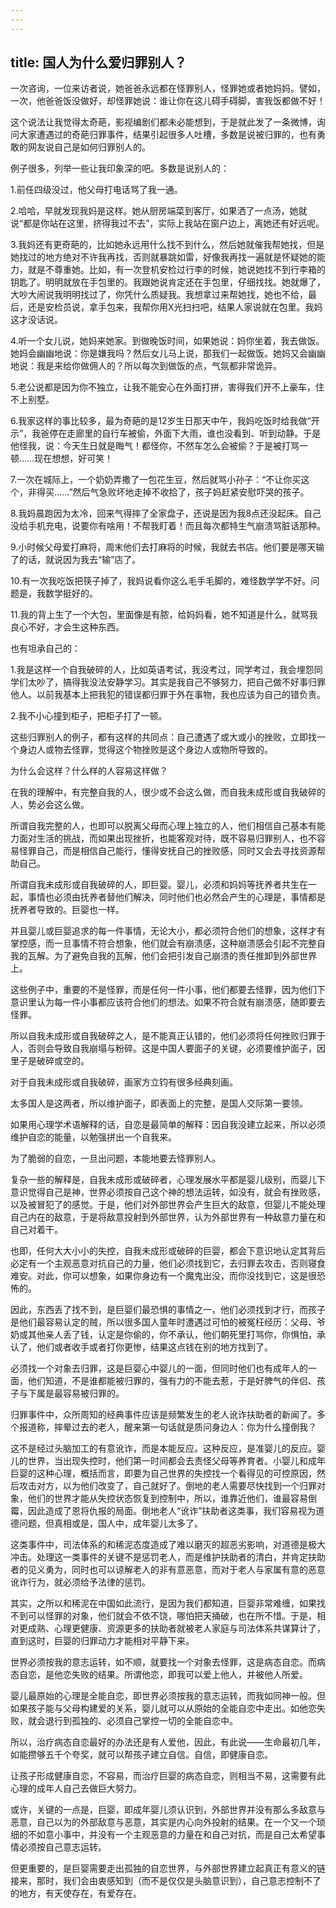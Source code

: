 ```yaml
---
---
---
```

title: 国人为什么爱归罪别人？
---



一次咨询，一位来访者说，她爸爸永远都在怪罪别人，怪罪她或者她妈妈。譬如，一次，他爸爸饭没做好，却怪罪她说：谁让你在这儿碍手碍脚，害我饭都做不好！

这个说法让我觉得太奇葩，影视编剧们都未必能想到，于是就此发了一条微博，询问大家遭遇过的奇葩归罪事件，结果引起很多人吐槽，多数是说被归罪的，也有勇敢的网友说自己是如何归罪别人的。

例子很多，列举一些让我印象深的吧。多数是说别人的：

1.前任四级没过，他父母打电话骂了我一通。

2.哈哈，早就发现我妈是这样。她从厨房端菜到客厅，如果洒了一点汤，她就说“都是你站在这里，挤得我过不去”，实际上我站在窗户边上，离她还有好远呢。

3.我妈还有更奇葩的，比如她永远用什么找不到什么，然后她就催我帮她找，但是她找过的地方绝对不许我再找，否则就暴跳如雷，好像我再找一遍就是怀疑她的能力，就是不尊重她。比如，有一次登机安检过行李的时候，她说她找不到行李箱的钥匙了。明明就放在手包里的。我跟她说肯定还在手包里，仔细找找。她就爆了，大吵大闹说我明明找过了，你凭什么质疑我。我想拿过来帮她找，她也不给，最后，还是安检员说，拿手包来，我帮你用X光扫扫吧，结果人家说就在包里。我妈这才没话说。

4.听一个女儿说，她妈来她家。到做晚饭时间，如果她说：妈你坐着，我去做饭。她妈会幽幽地说：你是嫌我吗？然后女儿马上说，那我们一起做饭。她妈又会幽幽地说：我是来给你做佣人的？所以每次到做饭的点，气氛都非常诡异。

5.老公说都是因为你不独立，让我不能安心在外面打拼，害得我们开不上豪车，住不上别墅。

6.我家这样的事比较多，最为奇葩的是12岁生日那天中午，我妈吃饭时给我做“开示”，我爸停在走廊里的自行车被偷，外面下大雨，谁也没看到、听到动静。于是他怪我，说：今天生日就是晦气！都怪你，不然车怎么会被偷？于是被打骂一顿……现在想想，好可笑！

7.一次在城际上，一个奶奶弄撒了一包花生豆，然后就骂小孙子：“不让你买这个，非得买……”然后气急败坏地走掉不收拾了，孩子妈赶紧安慰吓哭的孩子。

8.我妈晨跑因为太冷，回来气得摔了全家盘子，还说是因为我8点还没起床。自己没给手机充电，说要你有啥用！不帮我盯着！而且每次都特生气崩溃骂脏话那种。

9.小时候父母爱打麻将，周末他们去打麻将的时候，我就去书店。他们要是哪天输了的话，就说因为我去“输”店了。

10.有一次我吃饭把筷子掉了，我妈说看你这么毛手毛脚的，难怪数学学不好。问题是，我数学挺好的。

11.我的背上生了一个大包，里面像是有脓，给妈妈看，她不知道是什么，就骂我良心不好，才会生这种东西。

也有坦承自己的：

1.我是这样一个自我破碎的人，比如英语考试，我没考过，同学考过，我会埋怨同学们太吵了，搞得我没法安静学习。其实是我自己不够努力，把自己做不好事归罪他人。以前我基本上把我犯的错误都归罪于外在事物，我也应该为自己的错负责。

2.我不小心撞到柜子，把柜子打了一顿。

这些归罪别人的例子，都有这样的共同点：自己遭遇了或大或小的挫败，立即找一个身边人或物去怪罪，觉得这个物挫败是这个身边人或物所导致的。

为什么会这样？什么样的人容易这样做？

在我的理解中，有完整自我的人，很少或不会这么做，而自我未成形或自我破碎的人，势必会这么做。

所谓自我完整的人，也即可以脱离父母而心理上独立的人，他们相信自己基本有能力面对生活的挑战，而如果出现挫折，也能客观对待，既不容易归罪别人，也不容易怪罪自己，而是相信自己能行，懂得安抚自己的挫败感，同时又会去寻找资源帮助自己。

所谓自我未成形或自我破碎的人，即巨婴。婴儿，必须和妈妈等抚养者共生在一起，事情也必须由抚养者替他们解决，同时他们也必然会产生的心理是，事情都是抚养者导致的。巨婴也一样。

并且婴儿或巨婴追求的每一件事情，无论大小，都必须符合他们的想象，这样才有掌控感，而一旦事情不符合想象，他们就会有崩溃感，这种崩溃感会引起不完整自我的瓦解。为了避免自我的瓦解，他们会把引发自己崩溃的责任推卸到外部世界上。

这些例子中，重要的不是怪罪，而是任何一件小事，他们都要去怪罪，因为他们下意识里认为每一件小事都应该符合他们的想法。如果不符合就有崩溃感，随即要去怪罪。

所以自我未成形或自我破碎之人，是不能真正认错的，他们必须将任何挫败归罪于人，否则会导致自我崩塌与粉碎。这是中国人要面子的关键，必须要维护面子，因里子是破碎或空的。

对于自我未成形或自我破碎，画家方立钧有很多经典刻画。

太多国人是这两者，所以维护面子，即表面上的完整，是国人交际第一要领。

如果用心理学术语解释的话，自恋是最简单的解释：因自我没建立起来，所以必须维护自恋的能量，以勉强拼出一个自我来。

为了脆弱的自恋，一旦出问题，本能地要去怪罪别人。

复杂一些的解释是，自我未成形或破碎者，心理发展水平都是婴儿级别，而婴儿下意识觉得自己是神，世界必须按自己这个神的想法运转，如没有，就会有挫败感，以及被冒犯了的感觉。于是，他们对外部世界会产生巨大的敌意，但婴儿不能处理自己内在的敌意，于是将敌意投射到外部世界，认为外部世界有一种敌意力量在和自己对着干。

也即，任何大大小小的失控，自我未成形或破碎的巨婴，都会下意识地认定其背后必定有一个主观恶意对抗自己的力量，他们必须找到它，去归罪去攻击，否则寝食难安。对此，你可以想象，如果你身边有一个魔鬼出没，而你没找到它，这是很恐怖的。

因此，东西丢了找不到，是巨婴们最恐惧的事情之一，他们必须找到才行，而孩子是他们最容易认定的贼，所以很多国人童年时遭遇过可怕的被冤枉经历：父母、爷奶或其他亲人丢了钱，认定是你偷的，你不承认，他们朝死里打骂你，你惧怕，承认了，他们或者收手或者打你更惨，结果这点钱在别的地方找到了。

必须找一个对象去归罪，这是巨婴心中婴儿的一面，但同时他们也有成年人的一面，他们知道，不是谁都能被归罪的，强有力的不能去惹，于是好脾气的伴侣、孩子与下属是最容易被归罪的。

归罪事件中，众所周知的经典事件应该是频繁发生的老人讹诈扶助者的新闻了。多个报道称，摔晕过去的老人，醒来第一句话就是质问身边人：你为什么撞倒我？

这不是经过头脑加工的有意讹诈，而是本能反应。这种反应，是准婴儿的反应。婴儿的世界，当出现失控时，他们第一时间都会去责怪父母等养育者。小婴儿和成年巨婴的这种心理，概括而言，即要为自己世界的失控找一个看得见的可控原因，然后攻击对方，以为他们改变了，自己就好了。倒地的老人需要尽快找到一个归罪对象，他们的世界才能从失控状态恢复到控制中，所以，谁靠近他们，谁最容易倒霉，因此造成了恩将仇报的局面。倒地老人“讹诈”扶助者这类事，我们容易视为道德问题，但真相或是，国人中，成年婴儿太多了。

这类事件中，司法体系的和稀泥态度造成了难以磨灭的超恶劣影响，对道德是极大冲击。处理这一类事件的关键不是惩罚老人，而是维护扶助者的清白，并肯定扶助者的见义勇为，同时也可以谅解老人的非有意恶意，而对于老人与家属有意的恶意讹诈行为，就必须给予法律的惩罚。

其实，之所以和稀泥在中国如此流行，是因为我们都知道，巨婴非常难缠，如果找不到可以怪罪的对象，他们就会不依不饶，哪怕把天捅破，也在所不惜。于是，相对更成熟、心理更健康、资源更多的扶助者就被老人家庭与司法体系共谋算计了，直到这时，巨婴的归罪动力才能相对平静下来。

世界必须按我的意志运转，如不顺，就要找一个对象去怪罪，这是病态自恋。而病态自恋，是他恋失败的结果。所谓他恋，即我可以爱上他人，并被他人所爱。

婴儿最原始的心理是全能自恋，即世界必须按我的意志运转，而我如同神一般。但如果孩子能与父母构建爱的关系，婴儿就可以从原始的全能自恋中走出。如他恋失败，就会退行到孤独的、必须自己掌控一切的全能自恋中。

所以，治疗病态自恋最好的办法还是有人爱他，因此，有此说——生命最初几年，如能攒够五千个夸奖，就可以帮孩子建立自信。自信，即健康自恋。

让孩子形成健康自恋，不容易，而治疗巨婴的病态自恋，则相当不易，这需要有此心理的成年人自己去做巨大努力。

或许，关键的一点是，巨婴，即成年婴儿须认识到，外部世界并没有那么多敌意与恶意，自己以为的外部敌意与恶意，其实是内心向外投射的结果。在一个又一个琐细的不如意小事中，并没有一个主观恶意的力量在和自己对抗，而是自己太希望事情必须按自己意志运转。

但更重要的，是巨婴需要走出孤独的自恋世界，与外部世界建立起真正有意义的链接来，那时，我们会由衷感知到（而不是仅仅是头脑意识到），自己意志控制不了的地方，有天使存在，有爱存在。